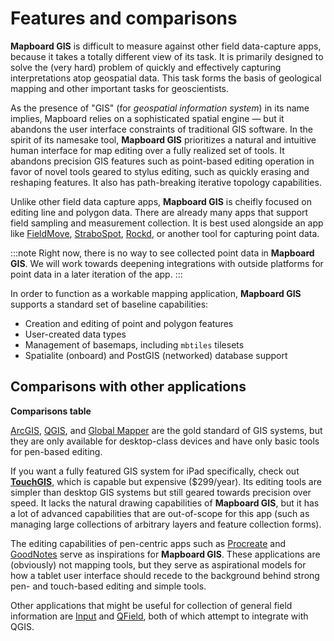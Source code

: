
# Features and comparisons

**Mapboard GIS** is difficult to measure against other field data-capture
apps, because it takes a totally different view of its task.
It is primarily designed to solve the (very hard) problem of quickly and
effectively capturing interpretations atop geospatial data. This task forms
the basis of geological mapping and other important tasks for geoscientists.

As the presence of "GIS" (for _geospatial information system_) in its name implies,
Mapboard relies on a sophisticated spatial engine — but it abandons the user interface
constraints of traditional GIS software.
In the spirit of its namesake tool, **Mapboard GIS** prioritizes a natural and
intuitive human interface for map editing
over a fully realized set of tools. It abandons precision GIS features such
as point-based editing operation in favor of novel tools geared to stylus editing,
such as quickly erasing and reshaping features. It also has path-breaking iterative topology
capabilities.

Unlike other field data capture apps, **Mapboard GIS** is cheifly focused on editing line and polygon data.
There are already many apps that support field sampling and measurement collection.
It is best used alongside an app like
[FieldMove](https://www.petex.com/products/move-suite/digital-field-mapping/),
[StraboSpot](https://www.strabospot.org/downloadapp),
[Rockd](https://rockd.org/), or another tool for capturing point data.

:::note
Right now, there is no way to see collected point data in **Mapboard GIS**.
We will work towards deepening integrations with outside platforms
for point data in a later iteration of the app.
:::

In order to function as a workable mapping application, **Mapboard GIS** supports
a standard set of baseline capabilities:

- Creation and editing of point and polygon features
- User-created data types
- Management of basemaps, including `mbtiles` tilesets
- Spatialite (onboard) and PostGIS (networked) database support

## Comparisons with other applications

<PageLinkButton href="/about/comparisons" className="big">
  <strong>Comparisons table</strong>
</PageLinkButton>

[ArcGIS](https://www.arcgis.com),
[QGIS](https://www.qgis.org),
and [Global Mapper](https://www.bluemarblegeo.com/global-mapper/)
are the gold standard of GIS systems,
but they are only available for desktop-class devices and have only basic tools for pen-based editing.

If you want a fully featured GIS system for iPad specifically,
check out [**TouchGIS**](https://touchgis.app),
which is capable but expensive ($299/year). Its editing tools are simpler than desktop GIS
systems but still geared towards precision over speed. It lacks the natural drawing
capabilities of **Mapboard GIS**, but it has a lot of advanced capabilities that are out-of-scope
for this app (such as managing large collections of arbitrary layers and feature collection forms).

The editing capabilities of pen-centric apps such as [Procreate](https://procreate.art/)
and [GoodNotes](https://www.goodnotes.com/) serve as inspirations for **Mapboard GIS**.
These applications are (obviously) not mapping tools, but they serve as aspirational
models for how a tablet user interface should recede to the background behind strong
pen- and touch-based editing and simple tools.

Other applications that might be useful for collection of general field information
are [Input](https://inputapp.io/) and [QField](https://qfield.org/), both of which attempt to
integrate with QGIS.

